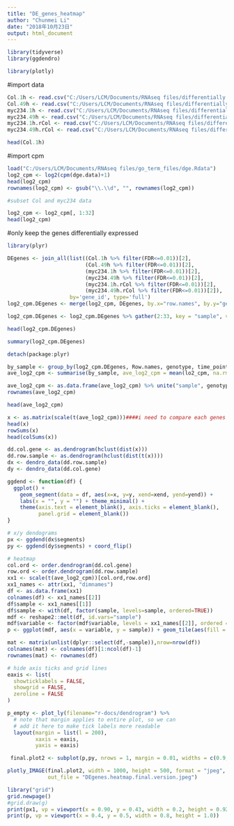 ```yaml
---
title: "DE_genes_heatmap"
author: "Chunmei Li"
date: "2018年10月23日"
output: html_document
---
```


```r

library(tidyverse)
library(ggdendro)

library(plotly)
```
#import data
```r
Col.1h <- read.csv("C:/Users/LCM/Documents/RNAseq files/differentially expressed gene list/DEgenes.Col.1h.rH.csv")
Col.49h <- read.csv("C:/Users/LCM/Documents/RNAseq files/differentially expressed gene list/DEgenes.Col.49h.rH.csv")
myc234.1h <- read.csv("C:/Users/LCM/Documents/RNAseq files/differentially expressed gene list/DEgenes.myc234.1h.rH.csv")
myc234.49h <- read.csv("C:/Users/LCM/Documents/RNAseq files/differentially expressed gene list/DEgenes.myc234.49h.rH.csv")
myc234.1h.rCol <- read.csv("C:/Users/LCM/Documents/RNAseq files/differentially expressed gene list/DEgenes.myc234.1h.rCol.rH.csv")
myc234.49h.rCol <- read.csv("C:/Users/LCM/Documents/RNAseq files/differentially expressed gene list/DEgenes.myc234.49h.rCol.rH.csv")

head(Col.1h)
```
#import cpm
```r
load("C:/Users/LCM/Documents/RNAseq files/go_term_files/dge.Rdata")
log2_cpm <- log2(cpm(dge.data)+1)
head(log2_cpm)
rownames(log2_cpm) <- gsub("\\.\\d", "", rownames(log2_cpm))

#subset Col and myc234 data

log2_cpm <- log2_cpm[, 1:32]
head(log2_cpm)
```

#only keep the genes differentially expressed

```r
library(plyr)

DEgenes <- join_all(list((Col.1h %>% filter(FDR<=0.01))[2],
                         (Col.49h %>% filter(FDR<=0.01))[2],
                         (myc234.1h %>% filter(FDR<=0.01))[2],
                         (myc234.49h %>% filter(FDR<=0.01))[2], 
                         (myc234.1h.rCol %>% filter(FDR<=0.01))[2], 
                         (myc234.49h.rCol %>% filter(FDR<=0.01))[2]),
                    by='gene_id', type='full')
log2_cpm.DEgenes <- merge(log2_cpm, DEgenes, by.x="row.names", by.y="gene_id")

log2_cpm.DEgenes <- log2_cpm.DEgenes %>% gather(2:33, key = "sample", value = "lo2_cpm") %>% separate(sample, into = c("genotype", "time_point", "treatment", "rep"), sep = "_")

head(log2_cpm.DEgenes)

summary(log2_cpm.DEgenes)
```

```r
detach(package:plyr)

by_sample <- group_by(log2_cpm.DEgenes, Row.names, genotype, time_point, treatment)
ave_log2_cpm <- summarise(by_sample, ave_log2_cpm = mean(lo2_cpm, na.rm = TRUE))
```

```r
ave_log2_cpm <- as.data.frame(ave_log2_cpm) %>% unite("sample", genotype, time_point, treatment, sep = "_") %>% spread(key = sample, value = ave_log2_cpm) %>% column_to_rownames("Row.names")
rownames(ave_log2_cpm)

head(ave_log2_cpm)
```
```r
x <- as.matrix(scale(t(ave_log2_cpm)))####i need to compare each genes in different sample, need to tran
head(x)
rowSums(x)
head(colSums(x))
```

```r
dd.col.gene <- as.dendrogram(hclust(dist(x)))
dd.row.sample <- as.dendrogram(hclust(dist(t(x))))
dx <- dendro_data(dd.row.sample)
dy <- dendro_data(dd.col.gene)
```

```r
ggdend <- function(df) {
  ggplot() +
    geom_segment(data = df, aes(x=x, y=y, xend=xend, yend=yend)) +
    labs(x = "", y = "") + theme_minimal() +
    theme(axis.text = element_blank(), axis.ticks = element_blank(),
          panel.grid = element_blank())
}

# x/y dendograms
px <- ggdend(dx$segments)
py <- ggdend(dy$segments) + coord_flip()
```





```r
# heatmap
col.ord <- order.dendrogram(dd.col.gene)
row.ord <- order.dendrogram(dd.row.sample)
xx1 <- scale(t(ave_log2_cpm))[col.ord,row.ord]
xx1_names <- attr(xx1, "dimnames")
df <- as.data.frame(xx1)
colnames(df) <- xx1_names[[2]]
df$sample <- xx1_names[[1]]
df$sample <- with(df, factor(sample, levels=sample, ordered=TRUE))
mdf <- reshape2::melt(df, id.vars="sample")
mdf$variable <- factor(mdf$variable, levels = xx1_names[[2]], ordered = T)
p <- ggplot(mdf, aes(x = variable, y = sample)) + geom_tile(aes(fill = value)) +scale_fill_gradient2(low="green", mid = "black", high="magenta") + theme(axis.text.y=element_text(size=10),axis.text.x = element_blank(),axis.ticks.x = element_blank(),axis.title.x=element_text(size=10), legend.position = "top") + xlab("Differentially expressed genes") + ylab("sample")

mat <- matrix(unlist(dplyr::select(df,-sample)),nrow=nrow(df))
colnames(mat) <- colnames(df)[1:ncol(df)-1]
rownames(mat) <- rownames(df)

# hide axis ticks and grid lines
eaxis <- list(
  showticklabels = FALSE,
  showgrid = FALSE,
  zeroline = FALSE
)

p_empty <- plot_ly(filename="r-docs/dendrogram") %>%
  # note that margin applies to entire plot, so we can
  # add it here to make tick labels more readable
  layout(margin = list(l = 200),
         xaxis = eaxis,
         yaxis = eaxis)

 final.plot2 <- subplot(p,py, nrows = 1, margin = 0.01, widths = c(0.9,0.1), shareX = T,shareY = T)

plotly_IMAGE(final.plot2, width = 1000, height = 500, format = "jpeg", scale = 2,
             out_file = "DEgenes.heatmap.final.version.jpeg")

library("grid")
grid.newpage()
#grid.draw(g)
print(px1, vp = viewport(x = 0.90, y = 0.43, width = 0.2, height = 0.92))
print(p, vp = viewport(x = 0.4, y = 0.5, width = 0.8, height = 1.0))
```

